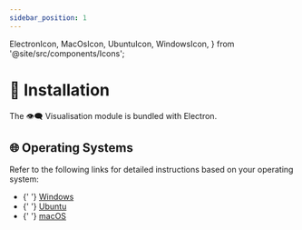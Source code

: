 ```yaml
---
sidebar_position: 1
---
```


  ElectronIcon,
  MacOsIcon,
  UbuntuIcon,
  WindowsIcon,
} from '@site/src/components/Icons';

# 🔧 Installation

<Fragment>
  The 👁️‍🗨️ Visualisation module is bundled with <ElectronIcon /> Electron.
</Fragment>

## 🌐 Operating Systems

Refer to the following links for detailed instructions based on your operating system:

<ul>
  <li>
    <WindowsIcon />
    {'  '}
    <a href={'./windows/'}>Windows</a>
  </li>
  <li>
    <UbuntuIcon />
    {'  '}
    <a href={'./ubuntu/'}>Ubuntu</a>
  </li>
  <li>
    <MacOsIcon />
    {'  '}
    <a href={'./macos/'}>macOS</a>
  </li>
</ul>
